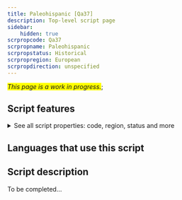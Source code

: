 ```yaml
---
title: Paleohispanic [Qa37]
description: Top-level script page
sidebar:
    hidden: true
scrpropcode: Qa37
scrpropname: Paleohispanic
scrpropstatus: Historical
scrpropregion: European
scrpropdirection: unspecified
---
```


<span style='background-color:yellow'>_This page is a work in progress._</span>;


## Script features

<details>
<summary> See all script properties: code, region, status and more</summary>
<ScriptInfo />
</details>

## Languages that use this script

<WsList script='Qa37' wsMax='5' />

## Script description

To be completed...

